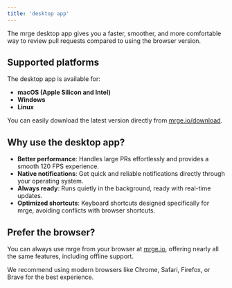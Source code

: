 ```yaml
---
title: 'desktop app'
---
```


The mrge desktop app gives you a faster, smoother, and more comfortable way to review pull requests compared to using the browser version.

## Supported platforms

The desktop app is available for:

- **macOS (Apple Silicon and Intel)**
- **Windows**
- **Linux**

You can easily download the latest version directly from [mrge.io/download](https://mrge.io/download).

## Why use the desktop app?

- **Better performance**: Handles large PRs effortlessly and provides a smooth 120 FPS experience.
- **Native notifications**: Get quick and reliable notifications directly through your operating system.
- **Always ready**: Runs quietly in the background, ready with real-time updates.
- **Optimized shortcuts**: Keyboard shortcuts designed specifically for mrge, avoiding conflicts with browser shortcuts.

## Prefer the browser?

You can always use mrge from your browser at [mrge.io](https://mrge.io), offering nearly all the same features, including offline support.

We recommend using modern browsers like Chrome, Safari, Firefox, or Brave for the best experience.
